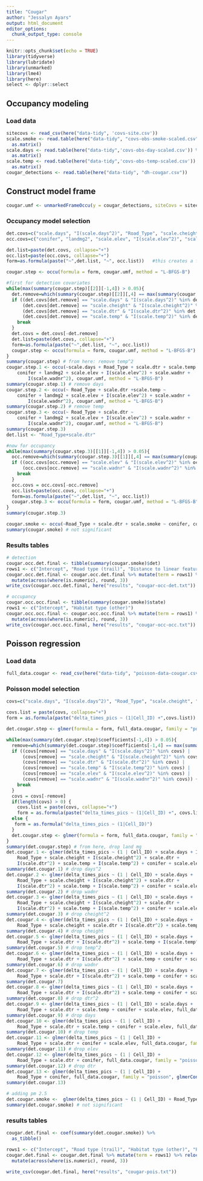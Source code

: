 ```yaml
---
title: "Cougar"
author: "Jessalyn Ayars"
output: html_document
editor_options: 
  chunk_output_type: console
---
```


```r
knitr::opts_chunk$set(echo = TRUE)
library(tidyverse)
library(lubridate)
library(unmarked)
library(lme4)
library(here)
select <- dplyr::select
```


## Occupancy modeling

### Load data
```r
sitecovs <- read_csv(here("data-tidy", 'covs-site.csv'))
scale.smoke <- read.table(here("data-tidy", "covs-obs-smoke-scaled.csv")) %>%
  as.matrix()
scale.days <- read.table(here("data-tidy",'covs-obs-day-scaled.csv')) %>%
  as.matrix()
scale.temp <- read.table(here("data-tidy",'covs-obs-temp-scaled.csv')) %>%
  as.matrix()
cougar_detections <- read.table(here("data-tidy", "dh-cougar.csv"))
```

## Construct model frame
```r
cougar.umf <- unmarkedFrameOccu(y = cougar_detections, siteCovs = sitecovs, obsCovs = list(scale.days = scale.days, scale.smoke = scale.smoke, scale.temp = scale.temp))
```

### Occupancy model selection 
```r
det.covs=c("scale.days", "I(scale.days^2)", "Road_Type", "scale.cheight", "I(scale.cheight^2)", "scale.dtr", "I(scale.dtr^2)", "scale.temp", "I(scale.temp^2)") 
occ.covs=c("conifer", "landmg2", "scale.elev", "I(scale.elev^2)", "scale.wadnr", "I(scale.wadnr^2)")

det.list=paste(det.covs, collapse="+")  
occ.list=paste(occ.covs, collapse="+")
form=as.formula(paste("~",det.list, "~", occ.list))   #this creates a formula that unmarked understands

cougar.step <- occu(formula = form, cougar.umf, method = "L-BFGS-B")

#first for detection covariates
while(max(summary(cougar.step)[[2]][-1,4]) > 0.05){   
  det.remove=which(summary(cougar.step)[[2]][,4] == max(summary(cougar.step)[[2]][-1,4])) - 1  #not including the intercept, so -1
  if ((det.covs[det.remove] == "scale.days" & "I(scale.days^2)" %in% det.covs) |
      (det.covs[det.remove] == "scale.cheight" & "I(scale.cheight^2)" %in% det.covs) |
      (det.covs[det.remove] == "scale.dtr" & "I(scale.dtr^2)" %in% det.covs) |
      (det.covs[det.remove] == "scale.temp" & "I(scale.temp^2)" %in% det.covs)) {
    break
  }
  det.covs = det.covs[-det.remove]    
  det.list=paste(det.covs, collapse="+")
  form=as.formula(paste("~",det.list, "~", occ.list))
  cougar.step <- occu(formula = form, cougar.umf, method = "L-BFGS-B")
}
summary(cougar.step) # from here: remove temp^2
cougar.step.1 <- occu(~scale.days + Road_Type + scale.dtr + scale.temp ~ 
    conifer + landmg2 + scale.elev + I(scale.elev^2) + scale.wadnr + 
        I(scale.wadnr^2), cougar.umf, method = "L-BFGS-B")
summary(cougar.step.1) # remove days
cougar.step.2 <- occu(~ Road_Type + scale.dtr +scale.temp ~ 
    conifer + landmg2 + scale.elev + I(scale.elev^2) + scale.wadnr + 
        I(scale.wadnr^2), cougar.umf, method = "L-BFGS-B")
summary(cougar.step.2) # remove temp
cougar.step.3 <- occu(~ Road_Type + scale.dtr ~ 
    conifer + landmg2 + scale.elev + I(scale.elev^2) + scale.wadnr + 
        I(scale.wadnr^2), cougar.umf, method = "L-BFGS-B")
summary(cougar.step.3)
det.list <- "Road_Type+scale.dtr"

#now for occupancy 
while(max(summary(cougar.step.3)[[1]][-1,4]) > 0.05){
  occ.remove=which(summary(cougar.step.3)[[1]][,4] == max(summary(cougar.step.3)[[1]][-1,4])) - 1  
  if ((occ.covs[occ.remove] == "scale.elev" & "I(scale.elev^2)" %in% occ.covs) |
      (occ.covs[occ.remove] == "scale.wadnr" & "I(scale.wadnr^2)" %in% occ.covs)) {
    break
  }  
  occ.covs = occ.covs[-occ.remove]
  occ.list=paste(occ.covs, collapse="+")
  form=as.formula(paste("~",det.list, "~", occ.list))
  cougar.step.3 <- occu(formula = form, cougar.umf, method = "L-BFGS-B")
}
summary(cougar.step.3) 

cougar.smoke <- occu(~Road_Type + scale.dtr + scale.smoke ~ conifer, cougar.umf, method = "L-BFGS-B")
summary(cougar.smoke) # not significant
```


### Results tables
```r
# detection
cougar.occ.det.final <- tibble(summary(cougar.smoke)$det)
rows1 <- c("Intercept", "Road type (trail)", "Distance to linear feature", "PM 2.5")
cougar.occ.det.final <- cougar.occ.det.final %>% mutate(term = rows1) %>% relocate(term, .before=Estimate) %>%
  mutate(across(where(is.numeric), round, 3))
write_csv(cougar.occ.det.final, here("results", "cougar-occ-det.txt"))

# occupancy
cougar.occ.occ.final <- tibble(summary(cougar.smoke)$state)
rows1 <- c("Intercept", "Habitat type (other)")
cougar.occ.occ.final <- cougar.occ.occ.final %>% mutate(term = rows1) %>% relocate(term, .before=Estimate) %>%
  mutate(across(where(is.numeric), round, 3))
write_csv(cougar.occ.occ.final, here("results", "cougar-occ-occ.txt"))
```

## Poisson regression

### Load data
```r
full_data.cougar <- read_csv(here("data-tidy", "poisson-data-cougar.csv"))
```

### Poisson model selection
```r
covs=c("scale.days", "I(scale.days^2)", "Road_Type", "scale.cheight", "I(scale.cheight^2)", "scale.dtr", "I(scale.dtr^2)", "scale.temp", "I(scale.temp^2)", "conifer", "landmg2", "scale.elev", "I(scale.elev^2)", "scale.wadnr", "I(scale.wadnr^2)")

covs.list = paste(covs, collapse="+")  
form = as.formula(paste("delta_times_pics ~ (1|Cell_ID) +",covs.list))

det.cougar.step <- glmer(formula = form, full_data.cougar, family = "poisson", glmerControl(optimizer = "bobyqa"))

while(max(summary(det.cougar.step)$coefficients[-1,4]) > 0.05){
  remove=which(summary(det.cougar.step)$coefficients[-1,4] == max(summary(det.cougar.step)$coefficients[-1,4]))
  if ((covs[remove] == "scale.days" & "I(scale.days^2)" %in% covs) |
      (covs[remove] == "scale.cheight" & "I(scale.cheight^2)" %in% covs) |
      (covs[remove] == "scale.dtr" & "I(scale.dtr^2)" %in% covs) |
      (covs[remove] == "scale.temp" & "I(scale.temp^2)" %in% covs) |
      (covs[remove] == "scale.elev" & "I(scale.elev^2)" %in% covs) |
      (covs[remove] == "scale.wadnr" & "I(scale.wadnr^2)" %in% covs)) {
    break
  }  
  covs = covs[-remove]
  if(length(covs) > 0) {
    covs.list = paste(covs, collapse="+")
    form = as.formula(paste("delta_times_pics ~ (1|Cell_ID) +", covs.list))}
  else {
   form = as.formula("delta_times_pics ~ (1|Cell_ID)") 
  }
  det.cougar.step <- glmer(formula = form, full_data.cougar, family = "poisson", glmerControl(optimizer = "bobyqa"))
}
summary(det.cougar.step) # from here, drop land mg
det.cougar.1 <- glmer(delta_times_pics ~ (1 | Cell_ID) + scale.days + I(scale.days^2) + 
    Road_Type + scale.cheight + I(scale.cheight^2) + scale.dtr + 
    I(scale.dtr^2) + scale.temp + I(scale.temp^2) + conifer + scale.elev + I(scale.elev^2) + scale.wadnr + I(scale.wadnr^2), full_data.cougar, family = "poisson", glmerControl(optimizer = "bobyqa"))
summary(det.cougar.1) # drop days^2
det.cougar.2 <- glmer(delta_times_pics ~ (1 | Cell_ID) + scale.days + 
    Road_Type + scale.cheight + I(scale.cheight^2) + scale.dtr + 
    I(scale.dtr^2) + scale.temp + I(scale.temp^2) + conifer + scale.elev + I(scale.elev^2) + scale.wadnr + I(scale.wadnr^2), full_data.cougar, family = "poisson", glmerControl(optimizer = "bobyqa"))
summary(det.cougar.2) # drop wadnr
det.cougar.3 <- glmer(delta_times_pics ~ (1 | Cell_ID) + scale.days + 
    Road_Type + scale.cheight + I(scale.cheight^2) + scale.dtr + 
    I(scale.dtr^2) + scale.temp + I(scale.temp^2) + conifer + scale.elev + I(scale.elev^2) + scale.wadnr, full_data.cougar, family = "poisson", glmerControl(optimizer = "bobyqa"))
summary(det.cougar.3) # drop cheight^2
det.cougar.4 <- glmer(delta_times_pics ~ (1 | Cell_ID) + scale.days + 
    Road_Type + scale.cheight + scale.dtr + I(scale.dtr^2) + scale.temp + I(scale.temp^2) + conifer + scale.elev + I(scale.elev^2) + scale.wadnr, full_data.cougar, family = "poisson", glmerControl(optimizer = "bobyqa"))
summary(det.cougar.4) # drop cheight
det.cougar.5 <- glmer(delta_times_pics ~ (1 | Cell_ID) + scale.days + 
    Road_Type + scale.dtr + I(scale.dtr^2) + scale.temp + I(scale.temp^2) + conifer + scale.elev + I(scale.elev^2) + scale.wadnr, full_data.cougar, family = "poisson", glmerControl(optimizer = "bobyqa"))
summary(det.cougar.5) # drop temp^2
det.cougar.6 <- glmer(delta_times_pics ~ (1 | Cell_ID) + scale.days + 
    Road_Type + scale.dtr + I(scale.dtr^2) + scale.temp + conifer + scale.elev + I(scale.elev^2) + scale.wadnr, full_data.cougar, family = "poisson", glmerControl(optimizer = "bobyqa"))
summary(det.cougar.6) # drop wadnr
det.cougar.7 <- glmer(delta_times_pics ~ (1 | Cell_ID) + scale.days + 
    Road_Type + scale.dtr + I(scale.dtr^2) + scale.temp + conifer + scale.elev + I(scale.elev^2), full_data.cougar, family = "poisson", glmerControl(optimizer = "bobyqa"))
summary(det.cougar.7)
det.cougar.8 <- glmer(delta_times_pics ~ (1 | Cell_ID) + scale.days + 
    Road_Type + scale.dtr + I(scale.dtr^2) + scale.temp + conifer + scale.elev, full_data.cougar, family = "poisson", glmerControl(optimizer = "bobyqa"))
summary(det.cougar.8) # drop dtr^2
det.cougar.9 <- glmer(delta_times_pics ~ (1 | Cell_ID) + scale.days + 
    Road_Type + scale.dtr + scale.temp + conifer + scale.elev, full_data.cougar, family = "poisson", glmerControl(optimizer = "bobyqa"))
summary(det.cougar.9) # drop days
det.cougar.10 <- glmer(delta_times_pics ~ (1 | Cell_ID) + 
    Road_Type + scale.dtr + scale.temp + conifer + scale.elev, full_data.cougar, family = "poisson", glmerControl(optimizer = "bobyqa"))
summary(det.cougar.10) # drop temp
det.cougar.11 <- glmer(delta_times_pics ~ (1 | Cell_ID) + 
    Road_Type + scale.dtr + conifer + scale.elev, full_data.cougar, family = "poisson", glmerControl(optimizer = "bobyqa"))
summary(det.cougar.11) # drop elev
det.cougar.12 <- glmer(delta_times_pics ~ (1 | Cell_ID) + 
    Road_Type + scale.dtr + conifer, full_data.cougar, family = "poisson", glmerControl(optimizer = "bobyqa"))
summary(det.cougar.12) # drop dtr
det.cougar.13 <- glmer(delta_times_pics ~ (1 | Cell_ID) + 
    Road_Type + conifer, full_data.cougar, family = "poisson", glmerControl(optimizer = "bobyqa"))
summary(det.cougar.13)

# adding pm 2.5
det.cougar.smoke <-  glmer(delta_times_pics ~ (1 | Cell_ID) + Road_Type + conifer + scale.smoke, data = full_data.cougar, family = "poisson", glmerControl(optimizer = "bobyqa"))
summary(det.cougar.smoke) # not significant
```

### results tables
```r
cougar.det.final <- coef(summary(det.cougar.smoke)) %>%
  as_tibble() 

rows1 <- c("Intercept", "Road type (trail)", "Habitat type (other)", "PM 2.5")
cougar.det.final <- cougar.det.final %>% mutate(term = rows1) %>% relocate(term, .before=Estimate) %>%
  mutate(across(where(is.numeric), round, 3))

write_csv(cougar.det.final, here("results", "cougar-pois.txt"))
```
